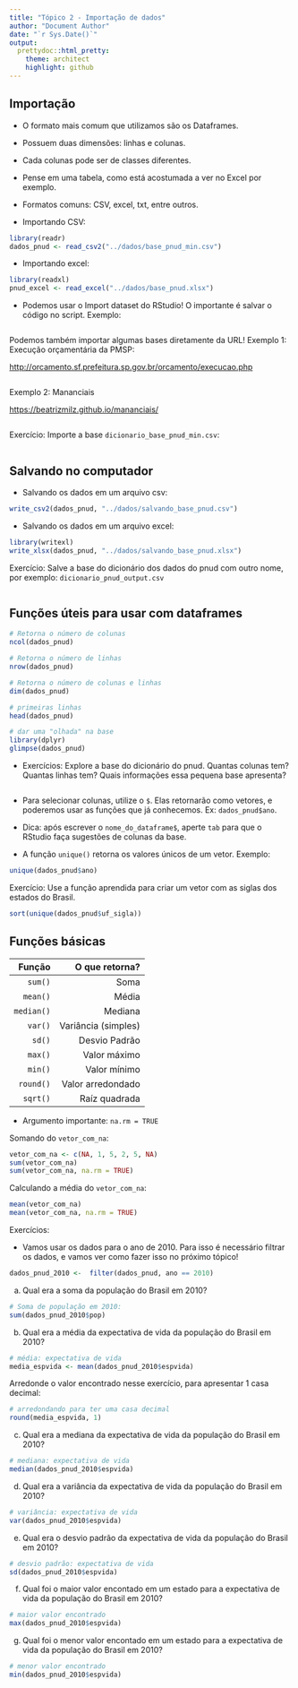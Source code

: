 ```yaml
---
title: "Tópico 2 - Importação de dados"
author: "Document Author"
date: "`r Sys.Date()`"
output:
  prettydoc::html_pretty:
    theme: architect
    highlight: github
---
```


## Importação

- O formato mais comum que utilizamos são os Dataframes.

- Possuem duas dimensões: linhas e colunas.

- Cada colunas pode ser de classes diferentes.

- Pense em uma tabela, como está acostumada a ver no Excel por exemplo. 

- Formatos comuns: CSV, excel, txt, entre outros.

- Importando CSV:

```r
library(readr)
dados_pnud <- read_csv2("../dados/base_pnud_min.csv")
```

- Importando excel:

```r
library(readxl)
pnud_excel <- read_excel("../dados/base_pnud.xlsx")
```

- Podemos usar o Import dataset do RStudio! O importante é salvar o código no script. Exemplo:

```r

```


Podemos também importar algumas bases diretamente da URL! 
Exemplo 1: Execução orçamentária da PMSP:

<http://orcamento.sf.prefeitura.sp.gov.br/orcamento/execucao.php>

```r

```

Exemplo 2: Mananciais

<https://beatrizmilz.github.io/mananciais/>

```r

```



Exercício: Importe a base `dicionario_base_pnud_min.csv`:

```r

```




## Salvando no computador

- Salvando os dados em um arquivo csv:

```r
write_csv2(dados_pnud, "../dados/salvando_base_pnud.csv")
```

- Salvando os dados em um arquivo excel:

```r
library(writexl)
write_xlsx(dados_pnud, "../dados/salvando_base_pnud.xlsx")
```

Exercício: Salve a base do dicionário dos dados do pnud com outro nome, por exemplo: `dicionario_pnud_output.csv`

```r

```


## Funções úteis para usar com dataframes

```r
# Retorna o número de colunas 
ncol(dados_pnud)

# Retorna o número de linhas
nrow(dados_pnud)

# Retorna o número de colunas e linhas
dim(dados_pnud)

# primeiras linhas
head(dados_pnud)

# dar uma "olhada" na base
library(dplyr)
glimpse(dados_pnud)
```


- Exercícios: Explore a base do dicionário do pnud. Quantas colunas tem? Quantas linhas tem? Quais informações essa pequena base apresenta?

```r

```



- Para selecionar colunas, utilize o `$`. Elas retornarão como vetores, e poderemos usar as funções que já conhecemos. Ex: `dados_pnud$ano`.


- Dica: após escrever o `nome_do_dataframe$`, aperte `tab` para que o RStudio faça sugestões de colunas da base.

- A função `unique()` retorna os valores únicos de um vetor. Exemplo: 

```r
unique(dados_pnud$ano)
```

Exercício: Use a função aprendida para criar um vetor com as siglas dos estados do Brasil.

```r
sort(unique(dados_pnud$uf_sigla))
```


## Funções básicas


|  Função |  O que retorna? |
|--:|--:|
|  `sum()` |  Soma  | 
|  `mean()` |  Média |
|  `median()` |  Mediana |
|  `var()` |  Variância (simples) |
|  `sd()` |  Desvio Padrão |
|  `max()` |  Valor máximo  |
|  `min()` |  Valor mínimo |
|  `round()` |  Valor arredondado |
|  `sqrt()` |  Raíz quadrada |


- Argumento importante: `na.rm = TRUE`

Somando do `vetor_com_na`:
```r
vetor_com_na <- c(NA, 1, 5, 2, 5, NA)
sum(vetor_com_na)
sum(vetor_com_na, na.rm = TRUE)
```

Calculando a média do `vetor_com_na`:
```r
mean(vetor_com_na)
mean(vetor_com_na, na.rm = TRUE)
```

Exercícios:

- Vamos usar os dados para o ano de 2010. Para isso é necessário filtrar os dados, e vamos ver como fazer isso no próximo tópico!

```r
dados_pnud_2010 <-  filter(dados_pnud, ano == 2010)
```

a) Qual era a soma da população do Brasil em 2010?
```r
# Soma de população em 2010: 
sum(dados_pnud_2010$pop)
```

b) Qual era a média da expectativa de vida da população do Brasil em 2010?
```r
# média: expectativa de vida
media_espvida <- mean(dados_pnud_2010$espvida)
```

Arredonde o valor encontrado nesse exercício, para apresentar 1 casa decimal:
```r
# arredondando para ter uma casa decimal
round(media_espvida, 1)
```

c) Qual era a mediana da expectativa de vida da população do Brasil em 2010?
```r
# mediana: expectativa de vida
median(dados_pnud_2010$espvida)
```

d) Qual era a variância da expectativa de vida da população do Brasil em 2010?
```r
# variância: expectativa de vida
var(dados_pnud_2010$espvida)
```

e) Qual era o desvio padrão da expectativa de vida da população do Brasil em 2010?
```r
# desvio padrão: expectativa de vida
sd(dados_pnud_2010$espvida)
```

f) Qual foi o maior valor encontado em um estado para a  expectativa de vida da população do Brasil em 2010?
```r
# maior valor encontrado
max(dados_pnud_2010$espvida)
```
g) Qual foi o menor valor encontado em um estado para a  expectativa de vida da população do Brasil em 2010?
```r
# menor valor encontrado
min(dados_pnud_2010$espvida)
```




